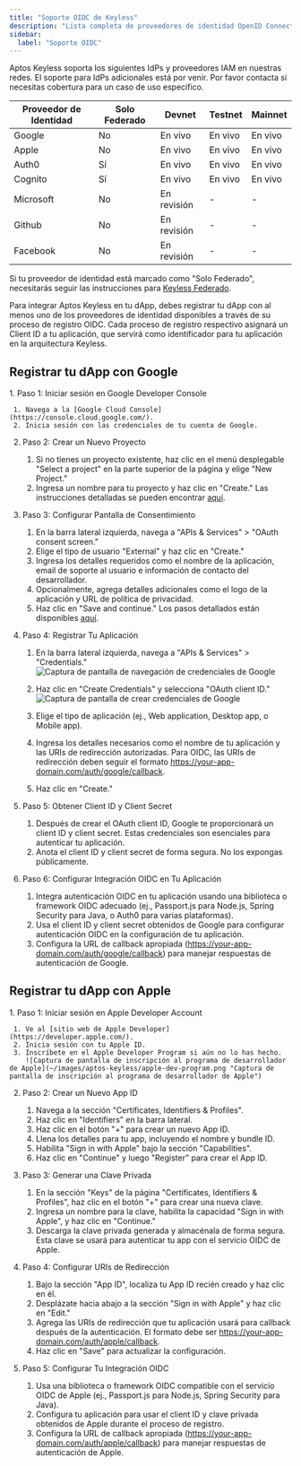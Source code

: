 ```yaml
---
title: "Soporte OIDC de Keyless"
description: "Lista completa de proveedores de identidad OpenID Connect soportados y opciones de configuración a través de las redes."
sidebar:
  label: "Soporte OIDC"
---
```



Aptos Keyless soporta los siguientes IdPs y proveedores IAM en nuestras redes. El soporte para IdPs adicionales está por venir. Por favor contacta si necesitas cobertura para un caso de uso específico.

| Proveedor de Identidad | Solo Federado | Devnet    | Testnet | Mainnet |
| ---------------------- | ------------- | --------- | ------- | ------- |
| Google                 | No            | En vivo   | En vivo | En vivo |
| Apple                  | No            | En vivo   | En vivo | En vivo |
| Auth0                  | Sí            | En vivo   | En vivo | En vivo |
| Cognito                | Sí            | En vivo   | En vivo | En vivo |
| Microsoft              | No            | En revisión | -       | -       |
| Github                 | No            | En revisión | -       | -       |
| Facebook               | No            | En revisión | -       | -       |

Si tu proveedor de identidad está marcado como "Solo Federado", necesitarás seguir las instrucciones para [Keyless Federado](/es/build/guides/aptos-keyless/federated-keyless).

Para integrar Aptos Keyless en tu dApp, debes registrar tu dApp con al menos uno de los proveedores de identidad disponibles a través de su proceso de registro OIDC. Cada proceso de registro respectivo asignará un Client ID a tu aplicación, que servirá como identificador para tu aplicación en la arquitectura Keyless.

## Registrar tu dApp con Google

<Steps>
  1. Paso 1: Iniciar sesión en Google Developer Console

     1. Navega a la [Google Cloud Console](https://console.cloud.google.com/).
     2. Inicia sesión con las credenciales de tu cuenta de Google.

  2. Paso 2: Crear un Nuevo Proyecto

     1. Si no tienes un proyecto existente, haz clic en el menú desplegable "Select a project" en la parte superior de la página y elige "New Project."
     2. Ingresa un nombre para tu proyecto y haz clic en "Create." Las instrucciones detalladas se pueden encontrar [aquí](https://cloud.google.com/resource-manager/docs/creating-managing-projects#creating_a_project).

  3. Paso 3: Configurar Pantalla de Consentimiento

     1. En la barra lateral izquierda, navega a "APIs & Services" > "OAuth consent screen."
     2. Elige el tipo de usuario "External" y haz clic en "Create."
     3. Ingresa los detalles requeridos como el nombre de la aplicación, email de soporte al usuario e información de contacto del desarrollador.
     4. Opcionalmente, agrega detalles adicionales como el logo de la aplicación y URL de política de privacidad.
     5. Haz clic en "Save and continue." Los pasos detallados están disponibles [aquí](https://developers.google.com/workspace/guides/create-credentials#configure_the_oauth_consent_screen).

  4. Paso 4: Registrar Tu Aplicación

     1. En la barra lateral izquierda, navega a "APIs & Services" > "Credentials."
        ![Captura de pantalla de navegación de credenciales de Google](~/images/aptos-keyless/google-credentials-nav.png "Captura de pantalla de navegación de credenciales de Google")

     2. Haz clic en "Create Credentials" y selecciona "OAuth client ID."
        ![Captura de pantalla de crear credenciales de Google](~/images/aptos-keyless/google-create-credentials.png "Captura de pantalla de crear credenciales de Google")

     3. Elige el tipo de aplicación (ej., Web application, Desktop app, o Mobile app).

     4. Ingresa los detalles necesarios como el nombre de tu aplicación y las URIs de redirección autorizadas. Para OIDC, las URIs de redirección deben seguir el formato https://your-app-domain.com/auth/google/callback.

     5. Haz clic en "Create."

  5. Paso 5: Obtener Client ID y Client Secret

     1. Después de crear el OAuth client ID, Google te proporcionará un client ID y client secret. Estas credenciales son esenciales para autenticar tu aplicación.
     2. Anota el client ID y client secret de forma segura. No los expongas públicamente.

  6. Paso 6: Configurar Integración OIDC en Tu Aplicación

     1. Integra autenticación OIDC en tu aplicación usando una biblioteca o framework OIDC adecuado (ej., Passport.js para Node.js, Spring Security para Java, o Auth0 para varias plataformas).
     2. Usa el client ID y client secret obtenidos de Google para configurar autenticación OIDC en la configuración de tu aplicación.
     3. Configura la URL de callback apropiada (https://your-app-domain.com/auth/google/callback) para manejar respuestas de autenticación de Google.
</Steps>

## Registrar tu dApp con Apple

<Steps>
  1. Paso 1: Iniciar sesión en Apple Developer Account

     1. Ve al [sitio web de Apple Developer](https://developer.apple.com/).
     2. Inicia sesión con tu Apple ID.
     3. Inscríbete en el Apple Developer Program si aún no lo has hecho.
        ![Captura de pantalla de inscripción al programa de desarrollador de Apple](~/images/aptos-keyless/apple-dev-program.png "Captura de pantalla de inscripción al programa de desarrollador de Apple")

  2. Paso 2: Crear un Nuevo App ID

     1. Navega a la sección "Certificates, Identifiers & Profiles".
     2. Haz clic en "Identifiers" en la barra lateral.
     3. Haz clic en el botón "+" para crear un nuevo App ID.
     4. Llena los detalles para tu app, incluyendo el nombre y bundle ID.
     5. Habilita "Sign in with Apple" bajo la sección "Capabilities".
     6. Haz clic en "Continue" y luego "Register" para crear el App ID.

  3. Paso 3: Generar una Clave Privada

     1. En la sección "Keys" de la página "Certificates, Identifiers & Profiles", haz clic en el botón "+" para crear una nueva clave.
     2. Ingresa un nombre para la clave, habilita la capacidad "Sign in with Apple", y haz clic en "Continue."
     3. Descarga la clave privada generada y almacénala de forma segura. Esta clave se usará para autenticar tu app con el servicio OIDC de Apple.

  4. Paso 4: Configurar URIs de Redirección

     1. Bajo la sección "App ID", localiza tu App ID recién creado y haz clic en él.
     2. Desplázate hacia abajo a la sección "Sign in with Apple" y haz clic en "Edit."
     3. Agrega las URIs de redirección que tu aplicación usará para callback después de la autenticación. El formato debe ser https://your-app-domain.com/auth/apple/callback.
     4. Haz clic en "Save" para actualizar la configuración.

  5. Paso 5: Configurar Tu Integración OIDC

     1. Usa una biblioteca o framework OIDC compatible con el servicio OIDC de Apple (ej., Passport.js para Node.js, Spring Security para Java).
     2. Configura tu aplicación para usar el client ID y clave privada obtenidos de Apple durante el proceso de registro.
     3. Configura la URL de callback apropiada (https://your-app-domain.com/auth/apple/callback) para manejar respuestas de autenticación de Apple.
</Steps>
